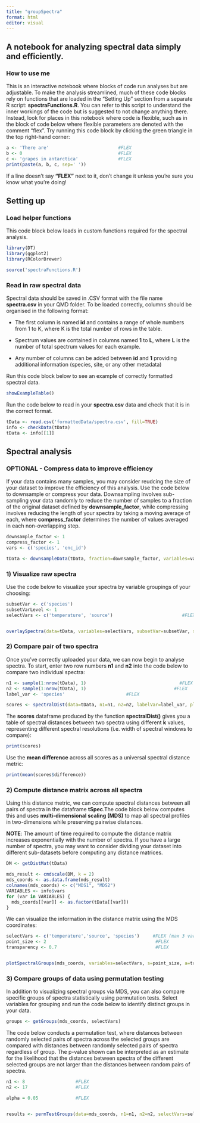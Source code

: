 ```yaml
---
title: "groupSpectra"
format: html
editor: visual
---
```


## A notebook for analyzing spectral data simply and efficiently.

### How to use me

This is an interactive notebook where blocks of code run analyses but are adjustable. To make the analysis streamlined, much of these code blocks rely on functions that are loaded in the "Setting Up" section from a separate R script: **spectraFunctions.R**. You can refer to this script to understand the inner workings of the code but is suggested to not change anything there. Instead, look for places in this notebook where code is flexible, such as in the block of code below where flexible parameters are denoted with the comment "flex". Try running this code block by clicking the green triangle in the top right-hand corner:

```r
a <- 'There are'                          #FLEX
b <- 0                                    #FLEX
c <- 'grapes in antarctica'               #FLEX
print(paste(a, b, c, sep=' '))
```

If a line doesn't say **"FLEX"** next to it, don't change it unless you're sure you know what you're doing!

## Setting up

### Load helper functions

This code block below loads in custom functions required for the spectral analysis.

```r
library(DT) 
library(ggplot2)
library(RColorBrewer)

source('spectraFunctions.R')
```

### Read in raw spectral data

Spectral data should be saved in .CSV format with the file name **spectra.csv** in your QMD folder. To be loaded correctly, columns should be organised in the following format:

-   The first column is named **id** and contains a range of whole numbers from 1 to K, where K is the total number of rows in the table.

-   Spectrum values are contained in columns named **1** to **L**, where **L** is the number of total spectrum values for each example.

-   Any number of columns can be added between **id** and **1** providing additional information (species, site, or any other metadata)

Run this code block below to see an example of correctly formatted spectral data.

```r
showExampleTable()
```

Run the code below to read in your **spectra.csv** data and check that it is in the correct format.

```r
tData <- read.csv('formattedData/spectra.csv', fill=TRUE)
info <- checkData(tData)
tData <- info[[1]]

```

## Spectral analysis

### OPTIONAL - Compress data to improve efficiency

If your data contains many samples, you may consider reudcing the size of your dataset to improve the efficiency of this analysis. Use the code below to downsample or compress your data. Downsampling involves sub-sampling your data randomly to reduce the number of samples to a fraction of the original dataset defined by **downsample_factor**, while compressing involves reducing the length of your spectra by taking a moving average of each, where **compress_factor** determines the number of values averaged in each non-overlapping step.

```r
downsample_factor <- 1
compress_factor <- 1
vars <- c('species', 'enc_id')

tData <- downsampleData(tData, fraction=downsample_factor, variables=vars) %>% compressData(k=compress_factor)
```

### 1) Visualize raw spectra

Use the code below to visualize your spectra by variable groupings of your choosing:

```r
subsetVar <- c('species')
subsetVarLevel <- 1
selectVars <- c('temperature', 'source')                          #FLEX


overlaySpectra(data=tData, variables=selectVars, subsetVar=subsetVar, subsetVarLevel=subsetVarLevel, xScale=c(5,55), xLims=c(5,30), XYlabs = c('Retention time (min)', 'Relative abundance'))

```

### 2) Compare pair of two spectra

Once you've correctly uploaded your data, we can now begin to analyse spectra. To start, enter two row numbers **n1** and **n2** into the code below to compare two individual spectra:

```r
n1 <- sample(1:nrow(tData), 1)                                   #FLEX
n2 <- sample(1:nrow(tData), 1)                                 #FLEX
label_var <- 'species'                       #FLEX

scores <- spectralDist(data=tData, n1=n1, n2=n2, labelVar=label_var, plotSpectra=TRUE, verbose=FALSE)


```

The **scores** dataframe produced by the function **spectralDist()** gives you a table of spectral distances between two spectra using different **k** values, representing different spectral resolutions (i.e. width of spectral windows to compare):

```r
print(scores)
```

Use the **mean difference** across all scores as a universal spectral distance metric:

```r
print(mean(scores$difference))
```

### 2) Compute distance matrix across all spectra

Using this distance metric, we can compute spectral distances between all pairs of spectra in the dataframe **tSpec**.The code block below computes this and uses **multi-dimensional scaling (MDS)** to map all spectral profiles in two-dimensions while preserving pairwise distances.

**NOTE**: The amount of time required to compute the distance matrix increases exponentially with the number of spectra. If you have a large number of spectra, you may want to consider dividing your dataset into different sub-datasets before computing any distance matrices.

```r
DM <- getDistMat(tData)

mds_result <- cmdscale(DM, k = 2)
mds_coords <- as.data.frame(mds_result)
colnames(mds_coords) <- c("MDS1", "MDS2")
VARIABLES <- info$vars
for (var in VARIABLES) {
  mds_coords[[var]] <- as.factor(tData[[var]])
}
```

We can visualize the information in the distance matrix using the MDS coordinates:

```r
selectVars <- c('temperature','source', 'species')     #FLEX (max 3 variables)
point_size <- 2                                         #FLEX
transparency <- 0.7                                     #FLEX


plotSpectralGroups(mds_coords, variables=selectVars, s=point_size, a=transparency)

```

### 3) Compare groups of data using permutation testing

In addition to visualizing spectral groups via MDS, you can also compare specific groups of spectra statistically using permutation tests. Select variables for grouping and run the code below to identify distinct groups in your data.

```r
groups <- getGroups(mds_coords, selectVars)
```

The code below conducts a permutation test, where distances between randomly selected pairs of spectra across the selected groups are compared with distances between randomly selected pairs of spectra regardless of group. The p-value shown can be interpreted as an estimate for the likelihood that the distances between spectra of the different selected groups are not larger than the distances between random pairs of spectra.

```r
n1 <- 8                   #FLEX
n2 <- 17                  #FLEX

alpha = 0.05              #FLEX


results <- permTestGroups(data=mds_coords, n1=n1, n2=n2, selectVars=selectVars, a=alpha, nTests=1000)
```
